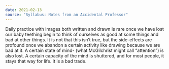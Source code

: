 ```yaml
---
date: 2021-02-13
source: "Syllabus: Notes from an Accidental Professor"
---
```


Daily practice with images both written and drawn is rare once we have lost our baby teething begin to think of ourselves as good at some things and bad at other things. It is not that this isn’t true, but the side-effects are profound once we abandon a certain activity like drawing because we are bad at it. A certain state of mind- (what McGilchrist might call “attention”) is also lost. A certain capacity of the mind is shuttered, and for most people, it stays that way for life. It is a bad trade.
